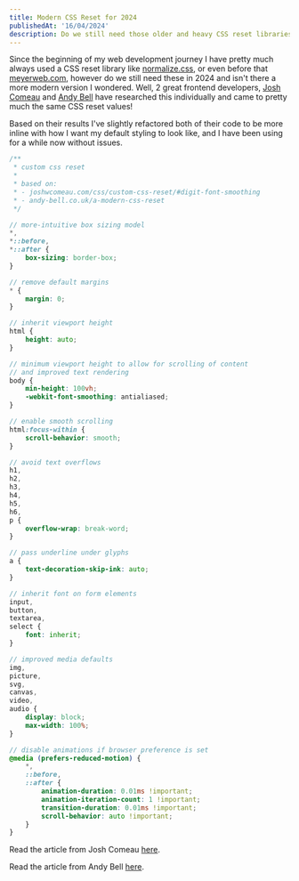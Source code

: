 ```yaml
---
title: Modern CSS Reset for 2024
publishedAt: '16/04/2024'
description: Do we still need those older and heavy CSS reset libraries, or is there a more modern, lightweight solution in 2024? Based on 2 great frontend developers, I've found a nice and more modern solution!
---
```


Since the beginning of my web development journey I have pretty much always used a CSS reset library like [normalize.css](https://github.com/necolas/normalize.css/), or even before that [meyerweb.com](https://meyerweb.com/eric/tools/css/reset/), however do we still need these in 2024 and isn't there a more modern version I wondered. Well, 2 great frontend developers, [Josh Comeau](https://www.joshwcomeau.com) and [Andy Bell](https://andy-bell.co.uk) have researched this individually and came to pretty much the same CSS reset values!

Based on their results I've slightly refactored both of their code to be more inline with how I want my default styling to look like, and I have been using for a while now without issues.

```scss
/**
 * custom css reset
 *
 * based on:
 * - joshwcomeau.com/css/custom-css-reset/#digit-font-smoothing
 * - andy-bell.co.uk/a-modern-css-reset
 */

// more-intuitive box sizing model
*,
*::before,
*::after {
    box-sizing: border-box;
}

// remove default margins
* {
    margin: 0;
}

// inherit viewport height
html {
    height: auto;
}

// minimum viewport height to allow for scrolling of content
// and improved text rendering
body {
    min-height: 100vh;
    -webkit-font-smoothing: antialiased;
}

// enable smooth scrolling
html:focus-within {
    scroll-behavior: smooth;
}

// avoid text overflows
h1,
h2,
h3,
h4,
h5,
h6,
p {
    overflow-wrap: break-word;
}

// pass underline under glyphs
a {
    text-decoration-skip-ink: auto;
}

// inherit font on form elements
input,
button,
textarea,
select {
    font: inherit;
}

// improved media defaults
img,
picture,
svg,
canvas,
video,
audio {
    display: block;
    max-width: 100%;
}

// disable animations if browser preference is set
@media (prefers-reduced-motion) {
    *,
    ::before,
    ::after {
        animation-duration: 0.01ms !important;
        animation-iteration-count: 1 !important;
        transition-duration: 0.01ms !important;
        scroll-behavior: auto !important;
    }
}
```

Read the article from Josh Comeau [here](https://www.joshwcomeau.com/css/custom-css-reset/).

Read the article from Andy Bell [here](https://piccalil.li/blog/a-more-modern-css-reset/).

